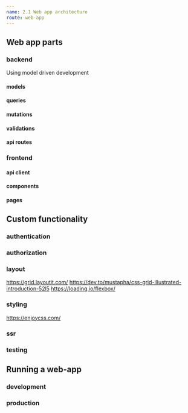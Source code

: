 ```yaml
---
name: 2.1 Web app architecture
route: web-app
---
```


## Web app parts

### backend
Using model driven development

#### models

#### queries

#### mutations

#### validations

#### api routes

### frontend

#### api client

#### components

#### pages


## Custom functionality

### authentication

### authorization

### layout
https://grid.layoutit.com/
https://dev.to/mustapha/css-grid-illustrated-introduction-52l5
https://loading.io/flexbox/

### styling
https://enjoycss.com/
### ssr

### testing

## Running a web-app

### development

### production

